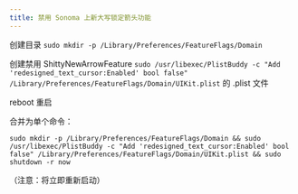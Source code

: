 ```yaml
---
title: 禁用 Sonoma 上新大写锁定箭头功能
---
```


创建目录 `sudo mkdir -p /Library/Preferences/FeatureFlags/Domain`

创建禁用 ShittyNewArrowFeature
`sudo /usr/libexec/PlistBuddy -c "Add 'redesigned_text_cursor:Enabled' bool false" /Library/Preferences/FeatureFlags/Domain/UIKit.plist` 的 .plist 文件

reboot 重启

合并为单个命令：
```shell
sudo mkdir -p /Library/Preferences/FeatureFlags/Domain && sudo /usr/libexec/PlistBuddy -c "Add 'redesigned_text_cursor:Enabled' bool false" /Library/Preferences/FeatureFlags/Domain/UIKit.plist && sudo shutdown -r now
```
（注意：将立即重新启动）